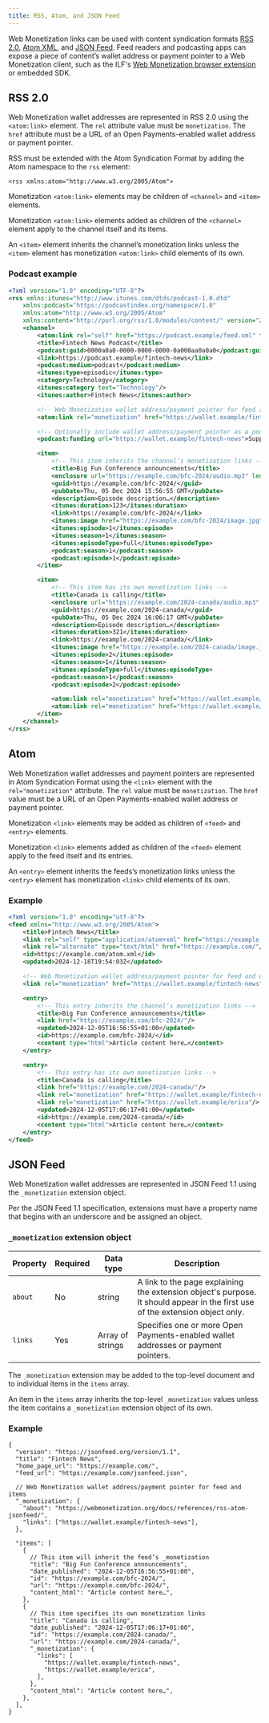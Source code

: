 ```yaml
---
title: RSS, Atom, and JSON Feed
---
```



Web Monetization links can be used with content syndication formats [RSS 2.0](#rss-20), [Atom XML](#atom), and [JSON Feed](#json-feed). Feed readers and podcasting apps can expose a piece of content’s wallet address or payment pointer to a Web Monetization client, such as the ILF's [Web Monetization browser extension](/supporters/get-started#1-download-and-install-the-extension) or embedded SDK.

## RSS 2.0

Web Monetization wallet addresses are represented in <LinkOut href="https://www.rssboard.org/rss-specification">RSS 2.0</LinkOut> using the `<atom:link>` element. The `rel` attribute value must be `monetization`. The `href` attribute must be a URL of an Open Payments-enabled wallet address or payment pointer.

RSS must be <LinkOut href="https://www.rssboard.org/rss-profile#namespace-elements-atom">extended with the Atom Syndication Format</LinkOut> by adding the Atom namespace to the `rss` element:

```
<rss xmlns:atom="http://www.w3.org/2005/Atom">
```

Monetization `<atom:link>` elements may be children of `<channel>` and `<item>` elements.

Monetization `<atom:link>` elements added as children of the `<channel>` element apply to the channel itself and its items.

An `<item>` element inherits the channel’s monetization links unless the `<item>` element has monetization `<atom:link>` child elements of its own.

### Podcast example

```xml wrap
<?xml version="1.0" encoding="UTF-8"?>
<rss xmlns:itunes="http://www.itunes.com/dtds/podcast-1.0.dtd"
	xmlns:podcast="https://podcastindex.org/namespace/1.0"
	xmlns:atom="http://www.w3.org/2005/Atom"
	xmlns:content="http://purl.org/rss/1.0/modules/content/" version="2.0">
	<channel>
		<atom:link rel="self" href="https://podcast.example/feed.xml" type="application/rss+xml"/>
		<title>Fintech News Podcast</title>
		<podcast:guid>0000a0a0-0000-0000-0000-0a000aa0a0a0</podcast:guid>
		<link>https://podcast.example/fintech-news</link>
		<podcast:medium>podcast</podcast:medium>
		<itunes:type>episodic</itunes:type>
		<category>Technology</category>
		<itunes:category text="Technology"/>
		<itunes:author>Fintech News</itunes:author>

		<!-- Web Monetization wallet address/payment pointer for feed and items -->
		<atom:link rel="monetization" href="https://wallet.example/fintech-news"/>

		<!-- Optionally include wallet address/payment pointer as a podcast:funding element -->
		<podcast:funding url="https://wallet.example/fintech-news">Support the show!</podcast:funding>

		<item>
			<!-- This item inherits the channel’s monetization links -->
			<title>Big Fun Conference announcements</title>
			<enclosure url="https://example.com/bfc-2024/audio.mp3" length="123" type="audio/mpeg"/>
			<guid>https://example.com/bfc-2024/</guid>
			<pubDate>Thu, 05 Dec 2024 15:56:55 GMT</pubDate>
			<description>Episode description…</description>
			<itunes:duration>123</itunes:duration>
			<link>https://example.com/bfc-2024/</link>
			<itunes:image href="https://example.com/bfc-2024/image.jpg"/>
			<itunes:episode>1</itunes:episode>
			<itunes:season>1</itunes:season>
			<itunes:episodeType>full</itunes:episodeType>
			<podcast:season>1</podcast:season>
			<podcast:episode>1</podcast:episode>
		</item>

		<item>
			<!-- This item has its own monetization links -->
			<title>Canada is calling</title>
			<enclosure url="https://example.com/2024-canada/audio.mp3" length="321" type="audio/mpeg"/>
			<guid>https://example.com/2024-canada/</guid>
			<pubDate>Thu, 05 Dec 2024 16:06:17 GMT</pubDate>
			<description>Episode description…</description>
			<itunes:duration>321</itunes:duration>
			<link>https://example.com/2024-canada/</link>
			<itunes:image href="https://example.com/2024-canada/image.jpg"/>
			<itunes:episode>2</itunes:episode>
			<itunes:season>1</itunes:season>
			<itunes:episodeType>full</itunes:episodeType>
			<podcast:season>1</podcast:season>
			<podcast:episode>2</podcast:episode>

			<atom:link rel="monetization" href="https://wallet.example/fintech-news"/>
			<atom:link rel="monetization" href="https://wallet.example/erica"/>
		</item>
	</channel>
</rss>
```

## Atom

Web Monetization wallet addresses and payment pointers are represented in <LinkOut href="https://www.rfc-editor.org/rfc/rfc4287">Atom Syndication Format</LinkOut> using the `<link>` element with the `rel="monetization"` attribute. The `rel` value must be `monetization`. The `href` value must be a URL of an Open Payments-enabled wallet address or payment pointer.

Monetization `<link>` elements may be added as children of `<feed>` and `<entry>` elements.

Monetization `<link>` elements added as children of the `<feed>` element apply to the feed itself and its entries.

An `<entry>` element inherits the feeds’s monetization links unless the `<entry>` element has monetization `<link>` child elements of its own.

### Example

```xml wrap
<?xml version="1.0" encoding="utf-8"?>
<feed xmlns="http://www.w3.org/2005/Atom">
	<title>Fintech News</title>
	<link rel="self" type="application/atom+xml" href="https://example.com/atom.xml"/>
	<link rel="alternate" type="text/html" href="https://example.com/"/>
	<id>https://example.com/atom.xml</id>
	<updated>2024-12-18T19:54:03Z</updated>

	<!-- Web Monetization wallet address/payment pointer for feed and entries -->
	<link rel="monetization" href="https://wallet.example/fintech-news"/>

	<entry>
		<!-- This entry inherits the channel’s monetization links -->
		<title>Big Fun Conference announcements</title>
		<link href="https://example.com/bfc-2024/"/>
		<updated>2024-12-05T16:56:55+01:00</updated>
		<id>https://example.com/bfc-2024/</id>
		<content type="html">Article content here…</content>
	</entry>

	<entry>
		<!-- This entry has its own monetization links -->
		<title>Canada is calling</title>
		<link href="https://example.com/2024-canada/"/>
		<link rel="monetization" href="https://wallet.example/fintech-news"/>
		<link rel="monetization" href="https://wallet.example/erica"/>
		<updated>2024-12-05T17:06:17+01:00</updated>
		<id>https://example.com/2024-canada/</id>
		<content type="html">Article content here…</content>
	</entry>
</feed>
```

## JSON Feed

Web Monetization wallet addresses are represented in <LinkOut href="https://www.jsonfeed.org/version/1.1/">JSON Feed 1.1</LinkOut> using the `_monetization` <LinkOut href="https://www.jsonfeed.org/version/1.1/#extensions">extension object</LinkOut>.

Per the JSON Feed 1.1 specification, extensions must have a property name that begins with an underscore and be assigned an object.

### `_monetization` extension object

| Property | Required | Data type        | Description                                                                                                                   |
| -------- | -------- | ---------------- | ----------------------------------------------------------------------------------------------------------------------------- |
| `about`  | No       | string           | A link to the page explaining the extension object's purpose. It should appear in the first use of the extension object only. |
| `links`  | Yes      | Array of strings | Specifies one or more Open Payments-enabled wallet addresses or payment pointers.                                             |

The `_monetization` extension may be added to the top-level document and to individual items in the `items` array.

An item in the `items` array inherits the top-level `_monetization` values unless the item contains a `_monetization` extension object of its own.

### Example

```jsonc wrap
{
  "version": "https://jsonfeed.org/version/1.1",
  "title": "Fintech News",
  "home_page_url": "https://example.com/",
  "feed_url": "https://example.com/jsonfeed.json",

  // Web Monetization wallet address/payment pointer for feed and items
  "_monetization": {
    "about": "https://webmonetization.org/docs/references/rss-atom-jsonfeed/",
    "links": ["https://wallet.example/fintech-news"],
  },

  "items": [
    {
      // This item will inherit the feed’s _monetization
      "title": "Big Fun Conference announcements",
      "date_published": "2024-12-05T16:56:55+01:00",
      "id": "https://example.com/bfc-2024/",
      "url": "https://example.com/bfc-2024/",
      "content_html": "Article content here…",
    },
    {
      // This item specifies its own monetization links
      "title": "Canada is calling",
      "date_published": "2024-12-05T17:06:17+01:00",
      "id": "https://example.com/2024-canada/",
      "url": "https://example.com/2024-canada/",
      "_monetization": {
        "links": [
          "https://wallet.example/fintech-news",
          "https://wallet.example/erica",
        ],
      },
      "content_html": "Article content here…",
    },
  ],
}
```
